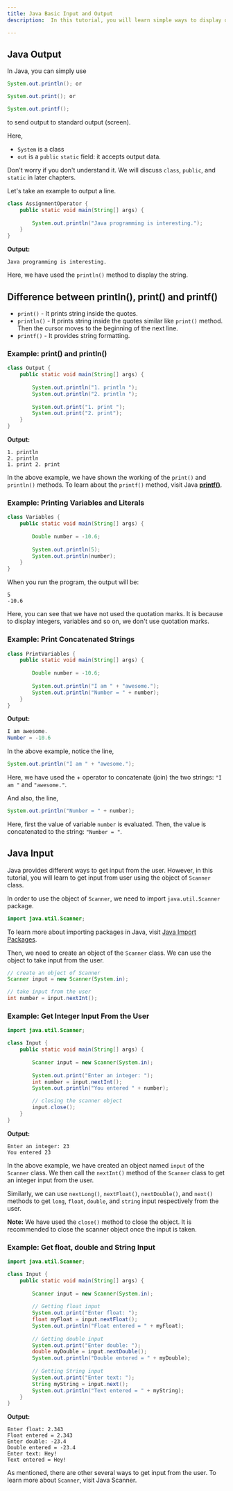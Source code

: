 ```yaml
---
title: Java Basic Input and Output
description:  In this tutorial, you will learn simple ways to display output to users and take input from users in Java.

---
```



## Java Output
In Java, you can simply use

```java
System.out.println(); or

System.out.print(); or

System.out.printf();
```

to send output to standard output (screen).

Here,

- `System` is a class
- `out` is a `public` `static` field: it accepts output data.

Don't worry if you don't understand it. We will discuss `class`, `public`, and `static` in later chapters.

Let's take an example to output a line.

```java
class AssignmentOperator {
    public static void main(String[] args) {
    	
        System.out.println("Java programming is interesting.");   
    }
}
```
**Output:**

```text
Java programming is interesting.
```
Here, we have used the `println()` method to display the string.

## Difference between println(), print() and printf()
- `print()` - It prints string inside the quotes.
- `println()` - It prints string inside the quotes similar like `print()` method. Then the cursor moves to the beginning of the next line.
- `printf()` - It provides string formatting.

### Example: print() and println()
```java
class Output {
    public static void main(String[] args) {
    	
        System.out.println("1. println ");
        System.out.println("2. println ");
    	
        System.out.print("1. print ");
        System.out.print("2. print");
    }
}
```
**Output:**
```text
1. println 
2. println 
1. print 2. print
```
In the above example, we have shown the working of the `print()` and `println()` methods. To learn about the `printf()` method, visit Java [**printf()**](https://www.cs.colostate.edu/~cs160/.Summer16/resources/Java_printf_method_quick_reference.pdf).

### Example: Printing Variables and Literals

```java
class Variables {
    public static void main(String[] args) {
    	
        Double number = -10.6;
    	
        System.out.println(5);
        System.out.println(number);
    }
}
```
When you run the program, the output will be:

```text
5
-10.6
```
Here, you can see that we have not used the quotation marks. It is because to display integers, variables and so on, we don't use quotation marks.

### Example: Print Concatenated Strings
```java
class PrintVariables {
    public static void main(String[] args) {
    	
        Double number = -10.6;
    	
        System.out.println("I am " + "awesome.");
        System.out.println("Number = " + number);
    }
}
```
**Output:**

```java
I am awesome.
Number = -10.6
```
In the above example, notice the line,

```java
System.out.println("I am " + "awesome.");
```

Here, we have used the + operator to concatenate (join) the two strings: `"I am "` and `"awesome."`.

And also, the line,

```java
System.out.println("Number = " + number);
```
Here, first the value of variable `number` is evaluated. Then, the value is concatenated to the string: `"Number = "`.

## Java Input
Java provides different ways to get input from the user. However, in this tutorial, you will learn to get input from user using the object of `Scanner` class.

In order to use the object of `Scanner`, we need to import `java.util.Scanner` package.


```java
import java.util.Scanner;
```
To learn more about importing packages in Java, visit [Java Import Packages]().

Then, we need to create an object of the `Scanner` class. We can use the object to take input from the user.


```java
// create an object of Scanner
Scanner input = new Scanner(System.in);

// take input from the user
int number = input.nextInt();
```

### Example: Get Integer Input From the User
```java
import java.util.Scanner;

class Input {
    public static void main(String[] args) {
    	
        Scanner input = new Scanner(System.in);
    	
        System.out.print("Enter an integer: ");
        int number = input.nextInt();
        System.out.println("You entered " + number);

        // closing the scanner object
        input.close();
    }
}
```
**Output:**

```text
Enter an integer: 23
You entered 23
```
In the above example, we have created an object named `input` of the `Scanner` class. We then call the `nextInt()` method of the `Scanner` class to get an integer input from the user.

Similarly, we can use `nextLong()`, `nextFloat()`, `nextDouble()`, and `next()` methods to get `long`, `float`, `double`, and `string` input respectively from the user.

<TipInfo>

**Note:** We have used the `close()` method to close the object. It is recommended to close the scanner object once the input is taken.

</TipInfo>

### Example: Get float, double and String Input
```java
import java.util.Scanner;

class Input {
    public static void main(String[] args) {
    	
        Scanner input = new Scanner(System.in);
    	
        // Getting float input
        System.out.print("Enter float: ");
        float myFloat = input.nextFloat();
        System.out.println("Float entered = " + myFloat);
    	
        // Getting double input
        System.out.print("Enter double: ");
        double myDouble = input.nextDouble();
        System.out.println("Double entered = " + myDouble);
    	
        // Getting String input
        System.out.print("Enter text: ");
        String myString = input.next();
        System.out.println("Text entered = " + myString);
    }
}
```

**Output:**

```text
Enter float: 2.343
Float entered = 2.343
Enter double: -23.4
Double entered = -23.4
Enter text: Hey!
Text entered = Hey!
```
As mentioned, there are other several ways to get input from the user. To learn more about `Scanner`, visit Java Scanner.